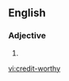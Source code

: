 ==English==

===Adjective===
{{en-adj}}
# {{alternative spelling of|[[creditworthy]]}}

[[vi:credit-worthy]]